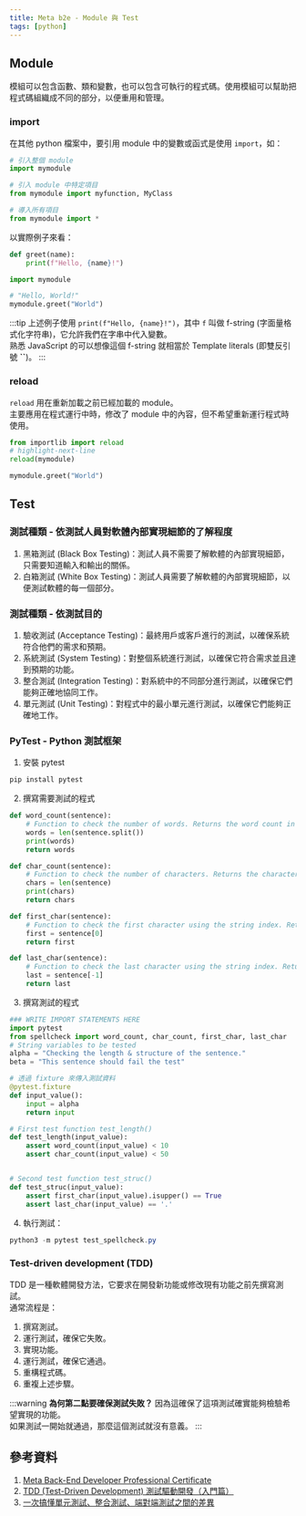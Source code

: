 ```yaml
---
title: Meta b2e - Module 與 Test
tags: [python]
---
```

## Module
模組可以包含函數、類和變數，也可以包含可執行的程式碼。使用模組可以幫助把程式碼組織成不同的部分，以便重用和管理。

### import
在其他 python 檔案中，要引用 module 中的變數或函式是使用 `import`，如：
```py title='Import example'
# 引入整個 module
import mymodule

# 引入 module 中特定項目
from mymodule import myfunction, MyClass

# 導入所有項目
from mymodule import *
```
以實際例子來看：
```py title='mymodule.py'
def greet(name):
    print(f"Hello, {name}!")
```
```py title='index.py'
import mymodule

# "Hello, World!"
mymodule.greet("World")
```
:::tip
上述例子使用 `print(f"Hello, {name}!")`，其中 `f` 叫做 f-string (字面量格式化字符串)，它允許我們在字串中代入變數。  
熟悉 JavaScript 的可以想像這個 f-string 就相當於 Template literals (即雙反引號 **``**)。
:::

### reload
`reload` 用在重新加載之前已經加載的 module。  
主要應用在程式運行中時，修改了 module 中的內容，但不希望重新運行程式時使用。

```py
from importlib import reload
# highlight-next-line
reload(mymodule)

mymodule.greet("World")
```

## Test
### 測試種類 - 依測試人員對軟體內部實現細節的了解程度
1. 黑箱測試 (Black Box Testing)：測試人員不需要了解軟體的內部實現細節，只需要知道輸入和輸出的關係。
2. 白箱測試 (White Box Testing)：測試人員需要了解軟體的內部實現細節，以便測試軟體的每一個部分。

### 測試種類 - 依測試目的
1. 驗收測試 (Acceptance Testing)：最終用戶或客戶進行的測試，以確保系統符合他們的需求和預期。
2. 系統測試 (System Testing)：對整個系統進行測試，以確保它符合需求並且達到預期的功能。
3. 整合測試 (Integration Testing)：對系統中的不同部分進行測試，以確保它們能夠正確地協同工作。
4. 單元測試 (Unit Testing)：對程式中的最小單元進行測試，以確保它們能夠正確地工作。

### PyTest - Python 測試框架
1. 安裝 pytest
```powershell
pip install pytest
```
2. 撰寫需要測試的程式
```py title='spellcheck.py'
def word_count(sentence):
    # Function to check the number of words. Returns the word count in string.
    words = len(sentence.split())
    print(words)
    return words

def char_count(sentence):
    # Function to check the number of characters. Returns the character count in string.
    chars = len(sentence)
    print(chars)
    return chars

def first_char(sentence):
    # Function to check the first character using the string index. Returns the first character in string.
    first = sentence[0]
    return first

def last_char(sentence):
    # Function to check the last character using the string index. Returns the last character in string.
    last = sentence[-1]
    return last
```
3. 撰寫測試的程式
```py title='test_spellcheck.py'
### WRITE IMPORT STATEMENTS HERE
import pytest
from spellcheck import word_count, char_count, first_char, last_char
# String variables to be tested
alpha = "Checking the length & structure of the sentence."
beta = "This sentence should fail the test"

# 透過 fixture 來傳入測試資料
@pytest.fixture
def input_value():
    input = alpha
    return input

# First test function test_length()
def test_length(input_value):
    assert word_count(input_value) < 10
    assert char_count(input_value) < 50


# Second test function test_struc()
def test_struc(input_value):
    assert first_char(input_value).isupper() == True
    assert last_char(input_value) == '.'
```

4. 執行測試：
```powershell
python3 -m pytest test_spellcheck.py
```

### Test-driven development (TDD)
TDD 是一種軟體開發方法，它要求在開發新功能或修改現有功能之前先撰寫測試。  
通常流程是：
1. 撰寫測試。
2. 運行測試，確保它失敗。
3. 實現功能。
4. 運行測試，確保它通過。
5. 重構程式碼。
6. 重複上述步驟。

:::warning
**為何第二點要確保測試失敗？**
因為這確保了這項測試確實能夠檢驗希望實現的功能。  
如果測試一開始就通過，那麼這個測試就沒有意義。
:::

## 參考資料
1. [Meta Back-End Developer Professional Certificate](https://www.coursera.org/professional-certificates/meta-back-end-developer)
2. [TDD (Test-Driven Development) 測試驅動開發（入門篇）](https://medium.com/%E6%88%91%E6%83%B3%E8%A6%81%E8%AE%8A%E5%BC%B7/tdd-test-driven-development-%E6%B8%AC%E8%A9%A6%E9%A9%85%E5%8B%95%E9%96%8B%E7%99%BC-%E5%85%A5%E9%96%80%E7%AF%87-e3f6f15c6651)
3. [一次搞懂單元測試、整合測試、端對端測試之間的差異](https://blog.miniasp.com/post/2019/02/18/Unit-testing-Integration-testing-e2e-testing)